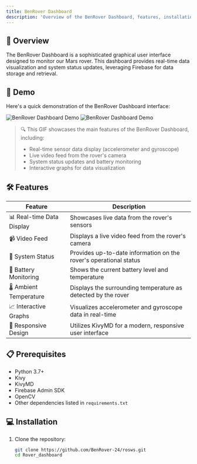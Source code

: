 ```yaml
---
title: BenRover Dashboard
description: 'Overview of the BenRover Dashboard, features, installation, and usage instructions'
---
```



## 🌟 Overview

The BenRover Dashboard is a sophisticated graphical user interface designed to monitor our Mars rover. This dashboard provides real-time data visualization and system status updates, leveraging Firebase for data storage and retrieval.

## 🎥 Demo

Here's a quick demonstration of the BenRover Dashboard interface:

<img
  className="block dark:hidden"
  src="images/demo.gif"
  alt="BenRover Dashboard Demo"
/>
<img
  className="hidden dark:block"
  src="images/demo.gif"
  alt="BenRover Dashboard Demo"
/>

> 🔍 This GIF showcases the main features of the BenRover Dashboard, including:
> - Real-time sensor data display (accelerometer and gyroscope)
> - Live video feed from the rover's camera
> - System status updates and battery monitoring
> - Interactive graphs for data visualization

## 🛠️ Features

| Feature                  | Description                                                             |
|--------------------------|-------------------------------------------------------------------------|
| 📊 Real-time Data Display | Showcases live data from the rover's sensors                            |
| 📹 Video Feed             | Displays a live video feed from the rover's camera                      |
| 🚦 System Status          | Provides up-to-date information on the rover's operational status       |
| 🔋 Battery Monitoring     | Shows the current battery level and temperature                         |
| 🌡️ Ambient Temperature    | Displays the surrounding temperature as detected by the rover           |
| 📈 Interactive Graphs     | Visualizes accelerometer and gyroscope data in real-time                |
| 📱 Responsive Design      | Utilizes KivyMD for a modern, responsive user interface                 |

## 📋 Prerequisites

- Python 3.7+
- Kivy
- KivyMD
- Firebase Admin SDK
- OpenCV
- Other dependencies listed in `requirements.txt`

## 💻 Installation

1. Clone the repository:
   ```bash
   git clone https://github.com/BenRover-24/rosws.git
   cd Rover_dashboard
